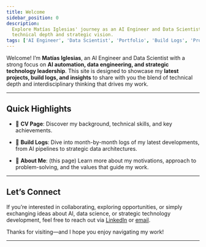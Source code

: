 ```yaml
---
title: Welcome
sidebar_position: 0
description:
  Explore Matías Iglesias' journey as an AI Engineer and Data Scientist, his latest projects, and a unique blend of
  technical depth and strategic vision.
tags: ['AI Engineer', 'Data Scientist', 'Portfolio', 'Build Logs', 'Professional Development']
---
```



<div style={{ textAlign: 'center' }}>
  
<!-- ![Matías Iglesias Logo](/icons/matias-logo32.png) -->

</div>

Welcome! I’m **Matías Iglesias**, an AI Engineer and Data Scientist with a strong focus on **AI automation, data
engineering, and strategic technology leadership**. This site is designed to showcase my **latest projects, build logs,
and insights** to share with you the blend of technical depth and interdisciplinary thinking that drives my work.

---

## Quick Highlights

- 📌 **CV Page**: Discover my background, technical skills, and key achievements.

  <SimpleLink href="/docs/General/cv" linkName="CV - AI Engineer & Data Scientist" />

- 🚀 **Build Logs**: Dive into month-by-month logs of my latest developments, from AI pipelines to strategic data
  architectures.

  <SimpleLink href="/docs/BuildLog/202505_devlog" linkName="May 2025 Build Log" />

- 📖 **About Me**: (this page) Learn more about my motivations, approach to problem-solving, and the values that guide
  my work.
  <SimpleLink href="/docs/General/Welcome" linkName="About Matías" />

---

## Let’s Connect

If you’re interested in collaborating, exploring opportunities, or simply exchanging ideas about AI, data science, or
strategic technology development, feel free to reach out via [LinkedIn](https://www.linkedin.com/in/matiasiglesias/) or
[email](mailto:matuteiglesias@gmail.com).

Thanks for visiting—and I hope you enjoy navigating my work!

---
